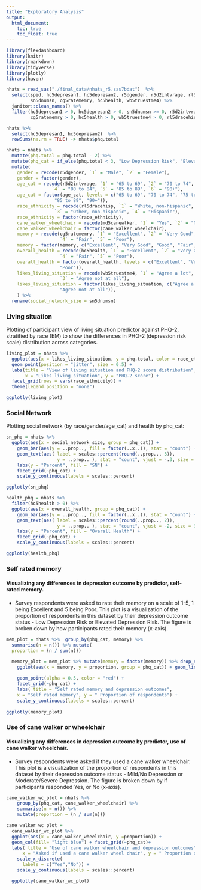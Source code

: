 ```yaml
---
title: "Exploratory Analysis"
output: 
  html_document:
    toc: true
    toc_float: true
---
```

```r
library(flexdashboard)
library(knitr)
library(rmarkdown)
library(tidyverse)
library(plotly)
library(haven)
```


```r
nhats = read_sas("./final_data/nhats_r5.sas7bdat")  %>%
  select(spid, hc5depresan1, hc5depresan2, r5dgender, r5d2intvrage, rl5dracehisp, md5canewlker, 
         sn5dnumsn, cg5ratememry, hc5health, wb5truestme4) %>%
  janitor::clean_names() %>%   
  filter(hc5depresan1 > 0, hc5depresan2 > 0, sn5dnumsn >= 0, r5d2intvrage > 0, md5canewlker > 0, 
         cg5ratememry > 0, hc5health > 0, wb5truestme4 > 0, rl5dracehisp < 5)

nhats %>% 
  select(hc5depresan1, hc5depresan2)  %>% 
  rowSums(na.rm = TRUE) -> nhats$phq.total

nhats = nhats %>%
  mutate(phq.total = phq.total - 2) %>% 
  mutate(phq_cat = if_else(phq.total < 3, "Low Depression Risk", "Elevated Depression Risk")) %>% 
  mutate(
    gender = recode(r5dgender, `1` = "Male", `2` = "Female"),
    gender = factor(gender),
    age_cat = recode(r5d2intvrage, `1` = "65 to 69", `2` = "70 to 74", `3` = "75 to 79", 
                 `4` = "80 to 84", `5` = "85 to 89", `6` = "90+"),
    age_cat = factor(age_cat, levels = c("65 to 69", "70 to 74", "75 to 79", "80 to 84", 
                  "85 to 89", "90+")),
    race_ethnicity = recode(rl5dracehisp, `1` = "White, non-hispanic", `2` = "Black, non-hispanic", 
                  `3` = "Other, non-hispanic", `4` = "Hispanic"),
    race_ethnicity = factor(race_ethnicity),
    cane_walker_wheelchair = recode(md5canewlker, `1` = "Yes", `2` = "No"),
    cane_walker_wheelchair = factor(cane_walker_wheelchair),
    memory = recode(cg5ratememry, `1` = "Excellent", `2` = "Very Good", `3` = "Good", 
                    `4` = "Fair", `5` = "Poor"),
    memory = factor(memory, c("Excellent", "Very Good", "Good", "Fair", "Poor")),
    overall_health = recode(hc5health, `1` = "Excellent", `2` = "Very Good", `3` = "Good", 
                    `4` = "Fair", `5` = "Poor"),
    overall_health = factor(overall_health, levels = c("Excellent", "Very Good", "Good", "Fair", 
                    "Poor")),
    likes_living_situation = recode(wb5truestme4, `1` = "Agree a lot", `2` = "Agree a little", 
                    `3` = "Agree not at all"),
    likes_living_situation = factor(likes_living_situation, c("Agree a lot", "Agree a little", 
                    "Agree not at all")),
    ) %>% 
  rename(social_network_size = sn5dnumsn)
```

### Living situation

Plotting of participant view of living situation predictor against PHQ-2, stratified by race (EM) to show the differences in PHQ-2 (depression risk scale) distribution across categories. 
```r

living_plot = nhats %>% 
  ggplot(aes(x = likes_living_situation, y = phq.total, color = race_ethnicity)) + 
  geom_point(position = "jitter", size = 0.5) + 
  labs(title = "View of living situation and PHQ-2 score distribution",
       x = "Likes living situation", y = "PHQ-2 score") + 
  facet_grid(rows = vars(race_ethnicity)) + 
  theme(legend.position = "none")

ggplotly(living_plot)

```

### Social Network

Plotting social network (by race/gender/age_cat) and health by phq_cat:

```r

sn_phq = nhats %>% 
  ggplot(aes(x = social_network_size, group = phq_cat)) + 
    geom_bar(aes(y = ..prop.., fill = factor(..x..)), stat = "count") +
    geom_text(aes( label = scales::percent(round(..prop.., 3)),
                   y = ..prop.. ), stat = "count", vjust = -.3, size = 2.5) +
    labs(y = "Percent", fill = "SN") +
    facet_grid(~phq_cat) +
    scale_y_continuous(labels = scales::percent)

ggplotly(sn_phq)

health_phq = nhats %>% 
  filter(hc5health > 0) %>%
  ggplot(aes(x = overall_health, group = phq_cat)) + 
    geom_bar(aes(y = ..prop.., fill = factor(..x..)), stat = "count") +
    geom_text(aes( label = scales::percent(round(..prop.., 2)),
                   y = ..prop.. ), stat = "count", vjust = -2, size = 3) +
    labs(y = "Percent", fill = "Overall Health") +
    facet_grid(~phq_cat) +
    scale_y_continuous(labels = scales::percent)

ggplotly(health_phq)
```

### Self rated memory

####  Visualizing any differences in depression outcome by predictor, self-rated memory. 

- Survey respondents were asked to rate their memory on a scale of 1-5, 1 being Excellent and 5 being Poor. This plot is a visualization of the proportion of respondents in this dataset by their depression outcome status - Low Depression Risk or Elevated Depression Risk. The figure is broken down by how participants rated their memory (x-axis). 

```r
mem_plot = nhats %>%  group_by(phq_cat, memory) %>% 
  summarise(n = n()) %>% mutate(
  proportion = (n / sum(n)))

  memory_plot = mem_plot %>% mutate(memory = factor(memory)) %>% drop_na() %>%   
    ggplot(aes(x = memory, y = proportion, group = phq_cat)) + geom_line(alpha = 0.4) +
  
    geom_point(alpha = 0.5, color = "red") + 
    facet_grid(~phq_cat) + 
    labs( title = "Self rated memory and depression outcomes",
    x = "Self rated memory", y = " Proportion of respondents") +  
    scale_y_continuous(labels = scales::percent)
  
ggplotly(memory_plot)
```

### Use of cane walker or wheelchair

####  Visualizing any differences in depression outcome by predictor, use of cane walker wheelchair. 

- Survey respondents were asked if they used a cane walker wheelchair. This plot is a visualization of the proportion of respondents in this dataset by their depression outcome status - Mild/No Depression or Moderate/Severe Depression. The figure is broken down by if participants responded Yes, or No (x-axis). 


```r
cane_walker_wc_plot = nhats %>%  
    group_by(phq_cat, cane_walker_wheelchair) %>% 
    summarise(n = n()) %>%  
    mutate(proportion = (n / sum(n)))

cane_walker_wc_plot = 
  cane_walker_wc_plot %>%  
  ggplot(aes(x = cane_walker_wheelchair, y =proportion)) + 
  geom_col(fill= "light blue") + facet_grid(~phq_cat)+
  labs( title = "Use of cane walker wheelchair and depression outcomes",
      x = "Asked if used a cane walker wheel chair", y = " Proportion of respondents")+  
    scale_x_discrete(
      labels = c("Yes","No")) + 
    scale_y_continuous(labels = scales::percent)

  ggplotly(cane_walker_wc_plot)
```




